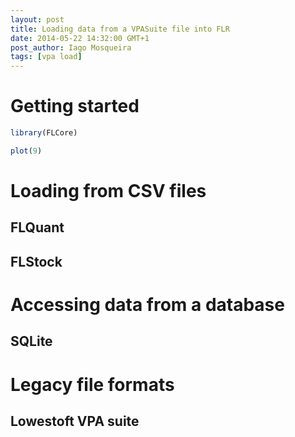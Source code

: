 ```yaml
---
layout: post
title: Loading data from a VPASuite file into FLR
date: 2014-05-22 14:32:00 GMT+1
post_author: Iago Mosqueira
tags: [vpa load]
---
```



# Getting started

```r
library(FLCore)
```

```r
plot(9)
```

# Loading from CSV files

## FLQuant

## FLStock

# Accessing data from a database

## SQLite

# Legacy file formats

## Lowestoft VPA suite

#
